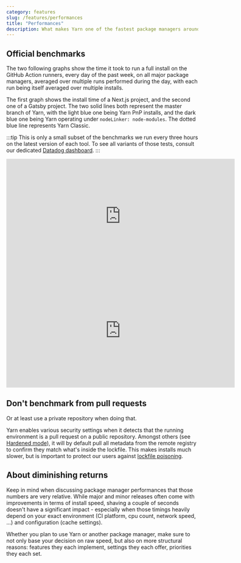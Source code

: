 ```yaml
---
category: features
slug: /features/performances
title: "Performances"
description: What makes Yarn one of the fastest package managers around.
---
```


## Official benchmarks

The two following graphs show the time it took to run a full install on the GitHub Action runners, every day of the past week, on all major package managers, averaged over multiple runs performed during the day, with each run being itself averaged over multiple installs.

The first graph shows the install time of a Next.js project, and the second one of a Gatsby project. The two solid lines both represent the master branch of Yarn, with the light blue one being Yarn PnP installs, and the dark blue one being Yarn operating under `nodeLinker: node-modules`. The dotted blue line represents Yarn Classic.

:::tip
This is only a small subset of the benchmarks we run every three hours on the latest version of each tool. To see all variants of those tests, consult our dedicated [Datadog dashboard](https://yarnpkg.com/benchmarks).
:::

<iframe src="https://app.datadoghq.eu/graph/embed?token=417dae5b1bbcc11cddd9b4a86420ee808dd3e91f0c1d0f2ae67754c54ef3871c&height=300&width=600&legend=true" width="600" height="300" frameborder="0"></iframe>

<iframe src="https://app.datadoghq.eu/graph/embed?token=0668b77c5fd00c76a59378edea1c4a93e22cd2442c5854e3b0032aeede4037cc&height=300&width=600&legend=true" width="600" height="300" frameborder="0"></iframe>

## Don't benchmark from pull requests

Or at least use a private repository when doing that.

Yarn enables various security settings when it detects that the running environment is a pull request on a public repository. Amongst others (see [Hardened mode](/features/security#hardened-mode)), it will by default pull all metadata from the remote registry to confirm they match what's inside the lockfile. This makes installs much slower, but is important to protect our users against [lockfile poisoning](https://snyk.io/blog/why-npm-lockfiles-can-be-a-security-blindspot-for-injecting-malicious-modules/).

## About diminishing returns

Keep in mind when discussing package manager performances that those numbers are very relative. While major and minor releases often come with improvements in terms of install speed, shaving a couple of seconds doesn't have a significant impact - especially when those timings heavily depend on your exact environment (CI platform, cpu count, network speed, ...) and configuration (cache settings).

Whether you plan to use Yarn or another package manager, make sure to not only base your decision on raw speed, but also on more structural reasons: features they each implement, settings they each offer, priorities they each set.
